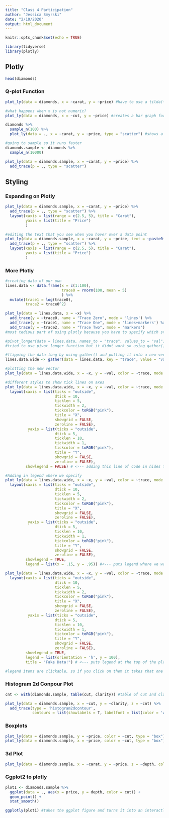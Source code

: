```yaml
---
title: "Class 4 Participation"
author: "Jessica Smyrski"
date: "2/10/2020"
output: html_document
---
```


```r
knitr::opts_chunk$set(echo = TRUE)
```

```r
library(tidyverse)
library(plotly)
```

## Plotly

```r
head(diamonds)

```

### Q-plot Function
```r

plot_ly(data = diamonds, x = ~carat, y = ~price) #have to use a tilda(~) to specify x and y arguments

#what happens when x is not numeric?
plot_ly(data = diamonds, x = ~cut, y = ~price) #creates a bar graph for you, however the price is now the sum of all of the grouped diamonds together.

diamonds %>%
  sample_n(100) %>%
  plot_ly(data = ., x = ~carat, y = ~price, type = "scatter") #shows a sample of the distribution, also a little faster to run than the normal plot_ly argument because of the sample

#going to sample so it runs faster
diamonds.sample <- diamonds %>%
  sample_n(10000)

plot_ly(data = diamonds.sample, x = ~carat, y = ~price) %>%
  add_trace(p = ., type = "scatter")

```

## Styling

### Expanding on Plotly
```r

plot_ly(data = diamonds.sample, x = ~carat, y = ~price) %>%
  add_trace(p = ., type = "scatter") %>%
  layout(xaxis = list(range = c(2.5, 5), title = "Carat"),
         yaxis = list(title = "Price")
         )

#editing the text that you see when you hover over a data point
plot_ly(data = diamonds.sample, x = ~carat, y = ~price, text = ~paste0("Price: $", price, "<br>Carat: ", carat)) %>%
  add_trace(p = ., type = "scatter") %>%
  layout(xaxis = list(range = c(2.5, 5), title = "Carat"),
         yaxis = list(title = "Price")
         )
```

### More Plotly
```r
#creating data of our own
lines.data <- data.frame(x = c(1:100),
                         trace0 = rnorm(100, mean = 5)
                         ) %>%
  mutate(trace1 = log(trace0),
         trace2 = trace0^2)

plot_ly(data = lines.data, x = ~x) %>%
  add_trace(y = ~trace0, name = "Trace Zero", mode = 'lines') %>%
  add_trace(y = ~trace1, name = "Trace One", mode = 'lines+markers') %>%
  add_trace(y = ~trace2, name = "Trace Two", mode = 'markers')
#most tedious part of using plotly because you have to specify which styles are each different lines.

#pivot_longer(data = lines.data, names_to = "trace", values_to = "val")
#tried to use pivot_longer function but it didnt work so using gather() function

#flipping the data long by using gather() and putting it into a new vector
lines.data.wide <- gather(data = lines.data, key = "trace", value = "val", -x)

#plotting the new vector
plot_ly(data = lines.data.wide, x = ~x, y = ~val, color = ~trace, mode = "lines")

#different styles to show tick lines on axes
plot_ly(data = lines.data.wide, x = ~x, y = ~val, color = ~trace, mode = "lines+markers") %>%
  layout(xaxis = list(ticks = "outside",
                      dtick = 10,
                      ticklen = 5,
                      tickwidth = 2,
                      tickcolor = toRGB("pink"),
                      title = "X",
                      showgrid = FALSE,
                      zeroline = FALSE),
          yaxis = list(ticks = "outside",
                      dtick = 5,
                      ticklen = 10,
                      tickwidth = 1,
                      tickcolor = toRGB("pink"),
                      title = "Y",
                      showgrid = FALSE,
                      zeroline = FALSE),
         showlegend = FALSE) # <--- adding this line of code in hides the legend

#Adding in legend where we specify
plot_ly(data = lines.data.wide, x = ~x, y = ~val, color = ~trace, mode = "lines+markers") %>%
  layout(xaxis = list(ticks = "outside",
                      dtick = 10,
                      ticklen = 5,
                      tickwidth = 2,
                      tickcolor = toRGB("pink"),
                      title = "X",
                      showgrid = FALSE,
                      zeroline = FALSE),
          yaxis = list(ticks = "outside",
                      dtick = 5,
                      ticklen = 10,
                      tickwidth = 1,
                      tickcolor = toRGB("pink"),
                      title = "Y",
                      showgrid = FALSE,
                      zeroline = FALSE),
         showlegend = TRUE,
         legend = list(x = .15, y = .95)) #<--- puts legend where we want within the plot

plot_ly(data = lines.data.wide, x = ~x, y = ~val, color = ~trace, mode = "lines+markers") %>%
  layout(xaxis = list(ticks = "outside",
                      dtick = 10,
                      ticklen = 5,
                      tickwidth = 2,
                      tickcolor = toRGB("pink"),
                      title = "X",
                      showgrid = FALSE,
                      zeroline = FALSE),
          yaxis = list(ticks = "outside",
                      dtick = 5,
                      ticklen = 10,
                      tickwidth = 1,
                      tickcolor = toRGB("pink"),
                      title = "Y",
                      showgrid = FALSE,
                      zeroline = FALSE),
         showlegend = TRUE,
         legend = list(orientation = 'h', y = 100),
         title = "Fake Data!") # <--- puts legend at the top of the plot

#legend items are clickable, so if you click on them it takes that one out of the plot.
```

### Histogram 2d Conpour Plot
```r

cnt <- with(diamonds.sample, table(cut, clarity)) #table of cut and clarity

plot_ly(data = diamonds.sample, x = ~cut, y = ~clarity, z = ~cnt) %>%
  add_trace(type = 'histogram2dcontour',
            contours = list(showlabels = T, labelfont = list(color = 'white')))
```

### Boxplots
```r

plot_ly(data = diamonds.sample, y = ~price, color = ~cut, type = "box")
plot_ly(data = diamonds.sample, x = ~price, color = ~cut, type = "box") #easier to read boxplot

```

### 3d Plot
```r

plot_ly(data = diamonds.sample, x = ~carat, y = ~price, z = ~depth, color = ~cut) #works on the newest version of Rstudio
```

### Ggplot2 to plotly
```r

plot1 <- diamonds.sample %>%
  ggplot(data = ., aes(x = price, y = depth, color = cut)) +
  geom_point() +
  stat_smooth()

ggplotly(plot1) #takes the ggplot figure and turns it into an interactly plotly graphic

```

